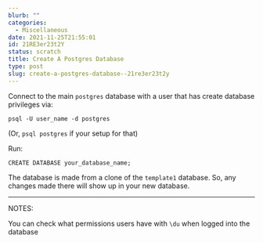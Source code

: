 ```yaml
---
blurb: ""
categories:
  - Miscellaneous
date: 2021-11-25T21:55:01
id: 21RE3er23t2Y
status: scratch
title: Create A Postgres Database
type: post
slug: create-a-postgres-database--21re3er23t2y
---
```


Connect to the main `postgres` database with a user that has create database privileges via:

```
psql -U user_name -d postgres
```

(Or, `psql postgres` if your setup for that)


Run:

```
CREATE DATABASE your_database_name;
```

The database is made from a clone of the `template1` database. So, any changes made there will show up in your new database. 



---

NOTES:

You can check what permissions users have with `\du` when logged into the database

